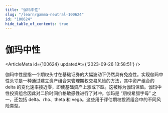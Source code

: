 ```yaml
---
title: "伽玛中性"
slug: "/learn/gamma-neutral-100624"
id: "100624"
hide_table_of_contents: true
---
```



# 伽玛中性

<ArticleMeta id={100624} updatedAt={'2023-09-26 13:58:51'} />
<div className='border-solid border-b border-t-0 my-4 border-[var(--ifm-color-gray-300)]' />

伽玛中性是指一个期权头寸在基础证券的大幅波动下仍然具有免疫性。实现伽玛中性头寸是一种通过建立资产组合来管理期权交易风险的方法，其中资产组合的 delta 的变化速率接近零，即使基础资产上涨或下跌。这被称为伽玛保值。伽玛中性投资组合因此对二阶时间价格敏感性进行了对冲。伽玛是 “期权希腊字母” 之一，还包括 delta、rho、theta 和 vega。这些用于评估期权投资组合中的不同风险类型。
